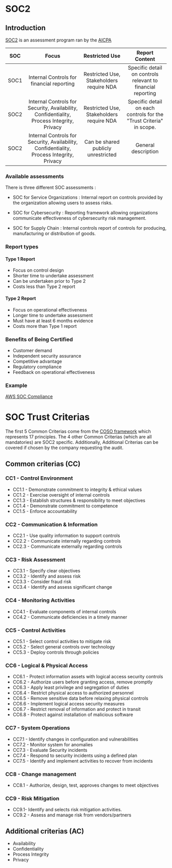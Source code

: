 # SOC2

## Introduction 

[SOC2](https://us.aicpa.org/interestareas/frc/assuranceadvisoryservices/aicpasoc2report) is an assessment program ran by the [AICPA](https://www.aicpa-cima.com/)

| SOC | Focus | Restricted Use | Report Content |
|:------:| :------------: |:------:| :---------:|
| SOC1 | Internal Controls for financial reporting | Restricted Use, Stakeholders require NDA | Specific detail on controls relevant to financial reporting |
| SOC2 | Internal Controls for Security, Availability, Confidentiality, Process Integrity, Privacy | Restricted Use, Stakeholders require NDA | Specific detail on each controls for the "Trust Criteria" in scope. |
| SOC2 | Internal Controls for Security, Availability, Confidentiality, Process Integrity, Privacy | Can be shared publicly unrestricted | General description |
### Available assessments 

There is three different SOC assessments :

- SOC for Service Organizations : Internal report on controls provided by the organization allowing users to assess risks.

- SOC for Cybersecurity : Reporting framework allowing organizations communicate effectiveness of cybersecurity risk management.

- SOC for Supply Chain : Internal controls report of controls for producing, manufacturing or distribution of goods.

### Report types
#### Type 1 Report
- Focus on control design
- Shorter time to undertake assessment
- Can be undertaken prior to Type 2
- Costs less than Type 2 report

#### Type 2 Report
- Focus on operational effectiveness
- Longer time to undertake assessment
- Must have at least 6 months evidence
- Costs more than Type 1 report

### Benefits of Being Certified

- Customer demand
- Independent security assurance
- Competitive advantage
- Regulatory compliance
- Feedback on operational effectiveness

### Example
[AWS SOC Compliance](https://aws.amazon.com/fr/compliance/soc-faqs/)

# SOC Trust Criterias

The first 5 Common Criterias come from the [COSO framework](https://www.coso.org/SitePages/Home.aspx) which represents 17 principles.
The 4 other Common Criterias (which are all mandatories) are SOC2 specific. 
Additionally, Additional Criterias can be covered if chosen by the company requesting the audit.

## Common criterias (CC)
### CC1 - Control Environment
- CC1.1 - Demonstrate commitment to integrity & ethical values
- CC1.2 - Exercise oversight of internal controls
- CC1.3 - Establish structures & responsibility to meet objectives
- CC1.4 - Demonstrate commitment to competence
- CC1.5 - Enforce accountability
### CC2 - Communication & Information
- CC2.1 - Use quality information to support controls
- CC2.2 - Communicate internally regarding controls
- CC2.3 - Communicate externally regarding controls
### CC3 - Risk Assessment
- CC3.1 - Specify clear objectives
- CC3.2 - Identify and assess risk
- CC3.3 - Consider fraud risk
- CC3.4 - Identify and assess significant change
### CC4 - Monitoring Activities
- CC4.1 - Evaluate components of internal controls
- CC4.2 - Communicate deficiencies in a timely manner
### CC5 - Control Activities
- CC5.1 - Select control activities to mitigate risk
- CC5.2 - Select general controls over technology
- CC5.3 - Deploy controls through policies
### CC6 - Logical & Physical Access
- CC6.1 - Protect information assets with logical access security controls
- CC6.2 - Authorize users before granting access, remove promptly
- CC6.3 - Apply least privilege and segregation of duties
- CC6.4 - Restrict physical access to authorized personnel
- CC6.5 - Remove sensitive data before relaxing physical controls
- CC6.6 - Implement logical access security measures
- СС6.7 - Restrict removal of information and protect in transit
- CC6.8 - Protect against installation of malicious software
### CC7 - System Operations
- CC7.1 - Identify changes in configuration and vulnerabilities
- CC7.2 - Monitor system for anomalies
- CC7.3 - Evaluate Security incidents
- CC7.4 - Respond to security incidents using a defined plan
- CC7.5 - Identify and implement activities to recover from incidents
### CC8 - Change management
- CC8.1 - Authorize, design, test, approves changes to meet objectives
### CC9 - Risk Mitigation
- CC9.1- Identify and selects risk mitigation activities.
- CC9.2 - Assess and manage risk from vendors/partners

## Additional criterias (AC)

- Availability
- Confidentiality
- Process Integrity
- Privacy
